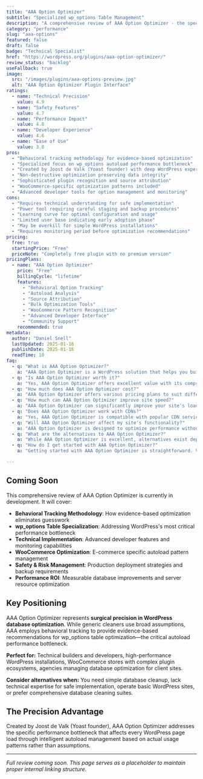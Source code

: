 ```yaml
---
title: "AAA Option Optimizer"
subtitle: "Specialized wp_options Table Management"
description: "A comprehensive review of AAA Option Optimizer - the specialized WordPress plugin for intelligent autoload options management, behavioral tracking, and wp_options table optimization by Yoast founder Joost de Valk."
category: "performance"
slug: "aaa-options"
featured: false
draft: false
badge: "Technical Specialist"
href: "https://wordpress.org/plugins/aaa-option-optimizer/"
review_status: "backlog"
useFallback: true
image:
  src: "/images/plugins/aaa-options-preview.jpg"
  alt: "AAA Option Optimizer Plugin Interface"
ratings:
  - name: "Technical Precision"
    value: 4.9
  - name: "Safety Features"
    value: 4.7
  - name: "Performance Impact"
    value: 4.8
  - name: "Developer Experience"
    value: 4.6
  - name: "Ease of Use"
    value: 3.8
pros:
  - "Behavioral tracking methodology for evidence-based optimization"
  - "Specialized focus on wp_options autoload performance bottleneck"
  - "Created by Joost de Valk (Yoast founder) with deep WordPress expertise"
  - "Non-destructive optimization preserving data integrity"
  - "Sophisticated plugin recognition and source attribution"
  - "WooCommerce-specific optimization patterns included"
  - "Advanced developer tools for option management and monitoring"
cons:
  - "Requires technical understanding for safe implementation"
  - "Power tool requiring careful staging and backup procedures"
  - "Learning curve for optimal configuration and usage"
  - "Limited user base indicating early adoption phase"
  - "May be overkill for simple WordPress installations"
  - "Requires monitoring period before optimization recommendations"
pricing:
  free: true
  startingPrice: "Free"
  priceNote: "Completely free plugin with no premium version"
pricingPlans:
  - name: "AAA Option Optimizer"
    price: "Free"
    billingCycle: "lifetime"
    features:
      - "Behavioral Option Tracking"
      - "Autoload Analysis"
      - "Source Attribution"
      - "Bulk Optimization Tools"
      - "WooCommerce Pattern Recognition"
      - "Advanced Developer Interface"
      - "Community Support"
    recommended: true
metadata:
  author: "Daniel Snell"
  lastUpdated: 2025-01-16
  publishDate: 2025-01-16
  readTime: 10
faq:
  - q: "What is AAA Option Optimizer?"
    a: "AAA Option Optimizer is a WordPress solution that helps you build and optimize your website with powerful features and excellent performance."
  - q: "Is AAA Option Optimizer worth it?"
    a: "Yes, AAA Option Optimizer offers excellent value with its comprehensive feature set, regular updates, and reliable support. It's a solid investment for serious WordPress users."
  - q: "How much does AAA Option Optimizer cost?"
    a: "AAA Option Optimizer offers various pricing plans to suit different needs. Check their official website for current pricing and special offers."
  - q: "How much can AAA Option Optimizer improve site speed?"
    a: "AAA Option Optimizer can significantly improve your site's loading speed through various optimization techniques including caching, minification, and lazy loading."
  - q: "Does AAA Option Optimizer work with CDNs?"
    a: "Yes, AAA Option Optimizer is compatible with popular CDN services to further enhance your site's performance globally."
  - q: "Will AAA Option Optimizer affect my site's functionality?"
    a: "AAA Option Optimizer is designed to optimize performance without breaking functionality, with safe mode options and compatibility checks."
  - q: "What are the alternatives to AAA Option Optimizer?"
    a: "While AAA Option Optimizer is excellent, alternatives exist depending on your specific needs. Consider your requirements for features, budget, and ease of use when comparing options."
  - q: "How do I get started with AAA Option Optimizer?"
    a: "Getting started with AAA Option Optimizer is straightforward. Visit their official website, choose a plan that fits your needs, and follow their setup documentation or tutorials."

---
```


## Coming Soon

This comprehensive review of AAA Option Optimizer is currently in development. It will cover:

- **Behavioral Tracking Methodology**: How evidence-based optimization eliminates guesswork
- **wp_options Table Specialization**: Addressing WordPress's most critical performance bottleneck
- **Technical Implementation**: Advanced developer features and monitoring capabilities
- **WooCommerce Optimization**: E-commerce specific autoload pattern management
- **Safety & Risk Management**: Production deployment strategies and backup requirements
- **Performance ROI**: Measurable database improvements and server resource optimization

## Key Positioning

AAA Option Optimizer represents **surgical precision in WordPress database optimization**. While generic cleaners use broad assumptions, AAA employs behavioral tracking to provide evidence-based recommendations for wp_options table optimization—the critical autoload performance bottleneck.

**Perfect for:** Technical builders and developers, high-performance WordPress installations, WooCommerce stores with complex plugin ecosystems, agencies managing database optimization for client sites.

**Consider alternatives when:** You need simple database cleanup, lack technical expertise for safe implementation, operate basic WordPress sites, or prefer comprehensive database cleaning suites.

## The Precision Advantage

Created by Joost de Valk (Yoast founder), AAA Option Optimizer addresses the specific performance bottleneck that affects every WordPress page load through intelligent autoload management based on actual usage patterns rather than assumptions.

---

*Full review coming soon. This page serves as a placeholder to maintain proper internal linking structure.*
